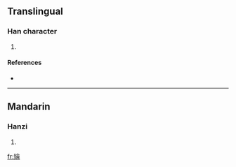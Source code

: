==Translingual==

===Han character===
{{Han char|rn=38|rad=女|as=13|sn=16|four=|canj=女人一日 (VOMA)}}

# {{defn|Han|sort=女13}}

====References====
* {{Han ref|kx=0272.030|dkj=06766|dj=0540.040|hdz=21084.120|uh=5B12|ud=23314}}

----

==Mandarin==

===Hanzi===
{{cmn-hanzi|pin=[[wèi]] ([[wei4]])|wg=wei<sup>4</sup>}}

# {{defn|Mandarin|sort=女13}}

[[fr:嬒]]